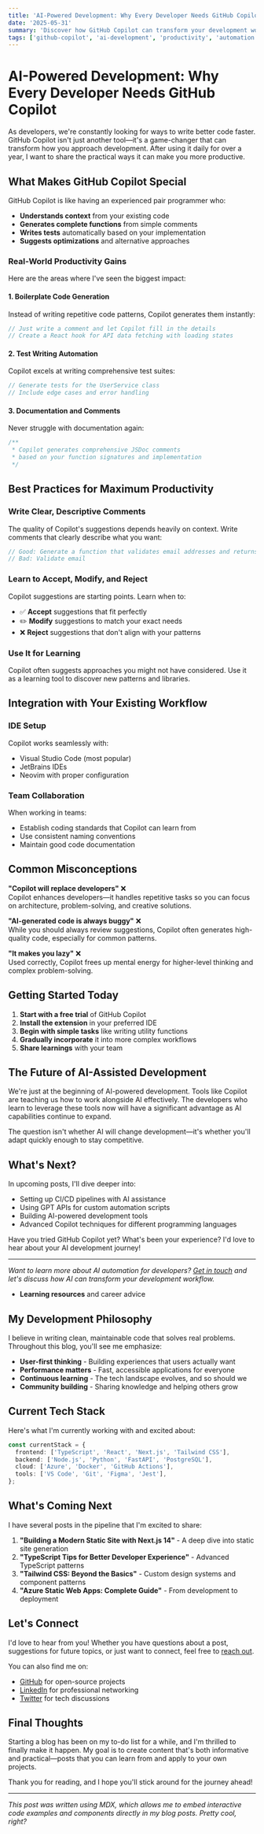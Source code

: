 ```yaml
---
title: 'AI-Powered Development: Why Every Developer Needs GitHub Copilot'
date: '2025-05-31'
summary: 'Discover how GitHub Copilot can transform your development workflow. From code completion to test generation, learn practical tips to become 10x more productive with AI assistance.'
tags: ['github-copilot', 'ai-development', 'productivity', 'automation']
---
```


# AI-Powered Development: Why Every Developer Needs GitHub Copilot

As developers, we're constantly looking for ways to write better code faster. GitHub Copilot isn't just another tool—it's a game-changer that can transform how you approach development. After using it daily for over a year, I want to share the practical ways it can make you more productive.

## What Makes GitHub Copilot Special

GitHub Copilot is like having an experienced pair programmer who:

- **Understands context** from your existing code
- **Generates complete functions** from simple comments
- **Writes tests** automatically based on your implementation
- **Suggests optimizations** and alternative approaches

### Real-World Productivity Gains

Here are the areas where I've seen the biggest impact:

#### 1. Boilerplate Code Generation

Instead of writing repetitive code patterns, Copilot generates them instantly:

```typescript
// Just write a comment and let Copilot fill in the details
// Create a React hook for API data fetching with loading states
```

#### 2. Test Writing Automation

Copilot excels at writing comprehensive test suites:

```typescript
// Generate tests for the UserService class
// Include edge cases and error handling
```

#### 3. Documentation and Comments

Never struggle with documentation again:

```typescript
/**
 * Copilot generates comprehensive JSDoc comments
 * based on your function signatures and implementation
 */
```

## Best Practices for Maximum Productivity

### Write Clear, Descriptive Comments

The quality of Copilot's suggestions depends heavily on context. Write comments that clearly describe what you want:

```typescript
// Good: Generate a function that validates email addresses and returns specific error messages
// Bad: Validate email
```

### Learn to Accept, Modify, and Reject

Copilot suggestions are starting points. Learn when to:

- ✅ **Accept** suggestions that fit perfectly
- ✏️ **Modify** suggestions to match your exact needs
- ❌ **Reject** suggestions that don't align with your patterns

### Use It for Learning

Copilot often suggests approaches you might not have considered. Use it as a learning tool to discover new patterns and libraries.

## Integration with Your Existing Workflow

### IDE Setup

Copilot works seamlessly with:

- Visual Studio Code (most popular)
- JetBrains IDEs
- Neovim with proper configuration

### Team Collaboration

When working in teams:

- Establish coding standards that Copilot can learn from
- Use consistent naming conventions
- Maintain good code documentation

## Common Misconceptions

**"Copilot will replace developers"** ❌  
Copilot enhances developers—it handles repetitive tasks so you can focus on architecture, problem-solving, and creative solutions.

**"AI-generated code is always buggy"** ❌  
While you should always review suggestions, Copilot often generates high-quality code, especially for common patterns.

**"It makes you lazy"** ❌  
Used correctly, Copilot frees up mental energy for higher-level thinking and complex problem-solving.

## Getting Started Today

1. **Start with a free trial** of GitHub Copilot
2. **Install the extension** in your preferred IDE
3. **Begin with simple tasks** like writing utility functions
4. **Gradually incorporate** it into more complex workflows
5. **Share learnings** with your team

## The Future of AI-Assisted Development

We're just at the beginning of AI-powered development. Tools like Copilot are teaching us how to work alongside AI effectively. The developers who learn to leverage these tools now will have a significant advantage as AI capabilities continue to expand.

The question isn't whether AI will change development—it's whether you'll adapt quickly enough to stay competitive.

## What's Next?

In upcoming posts, I'll dive deeper into:

- Setting up CI/CD pipelines with AI assistance
- Using GPT APIs for custom automation scripts
- Building AI-powered development tools
- Advanced Copilot techniques for different programming languages

Have you tried GitHub Copilot yet? What's been your experience? I'd love to hear about your AI development journey!

---

_Want to learn more about AI automation for developers? [Get in touch](/contact) and let's discuss how AI can transform your development workflow._

- **Learning resources** and career advice

## My Development Philosophy

I believe in writing clean, maintainable code that solves real problems. Throughout this blog, you'll see me emphasize:

- **User-first thinking** - Building experiences that users actually want
- **Performance matters** - Fast, accessible applications for everyone
- **Continuous learning** - The tech landscape evolves, and so should we
- **Community building** - Sharing knowledge and helping others grow

## Current Tech Stack

Here's what I'm currently working with and excited about:

```typescript
const currentStack = {
  frontend: ['TypeScript', 'React', 'Next.js', 'Tailwind CSS'],
  backend: ['Node.js', 'Python', 'FastAPI', 'PostgreSQL'],
  cloud: ['Azure', 'Docker', 'GitHub Actions'],
  tools: ['VS Code', 'Git', 'Figma', 'Jest'],
};
```

## What's Coming Next

I have several posts in the pipeline that I'm excited to share:

1. **"Building a Modern Static Site with Next.js 14"** - A deep dive into static site generation
2. **"TypeScript Tips for Better Developer Experience"** - Advanced TypeScript patterns
3. **"Tailwind CSS: Beyond the Basics"** - Custom design systems and component patterns
4. **"Azure Static Web Apps: Complete Guide"** - From development to deployment

## Let's Connect

I'd love to hear from you! Whether you have questions about a post, suggestions for future topics, or just want to connect, feel free to [reach out](/contact).

You can also find me on:

- [GitHub](https://github.com/kennethheine) for open-source projects
- [LinkedIn](https://linkedin.com/in/kennethheine) for professional networking
- [Twitter](https://twitter.com/kennethheine) for tech discussions

## Final Thoughts

Starting a blog has been on my to-do list for a while, and I'm thrilled to finally make it happen. My goal is to create content that's both informative and practical—posts that you can learn from and apply to your own projects.

Thank you for reading, and I hope you'll stick around for the journey ahead!

---

_This post was written using MDX, which allows me to embed interactive code examples and components directly in my blog posts. Pretty cool, right?_
